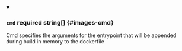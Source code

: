 
<details className="config-field" data-expandable="false" open>
<summary>

### `cmd` <span class="config-field-required" data-required="false">required</span> <span class="config-field-type">string[]</span> <span class="config-field-default"></span> <span class="config-field-enum"></span> {#images-cmd}

Cmd specifies the arguments for the entrypoint that will be appended
during build in memory to the dockerfile

</summary>



</details>
